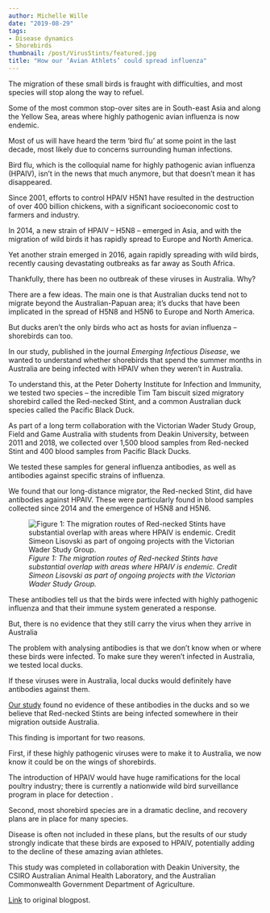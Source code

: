```yaml
---
author: Michelle Wille
date: "2019-08-29"
tags:
- Disease dynamics
- Shorebirds
thumbnail: /post/VirusStints/featured.jpg
title: "How our ‘Avian Athlets’ could spread influenza"
---
```



The migration of these small birds is fraught with difficulties, and most species will stop along the way to refuel.

Some of the most common stop-over sites are in South-east Asia and along the Yellow Sea, areas where highly pathogenic avian influenza is now endemic.

Most of us will have heard the term ‘bird flu’ at some point in the last decade, most likely due to concerns surrounding human infections.

Bird flu, which is the colloquial name for highly pathogenic avian influenza (HPAIV), isn’t in the news that much anymore, but that doesn’t mean it has disappeared.

Since 2001, efforts to control HPAIV H5N1 have resulted in the destruction of over 400 billion chickens, with a significant socioeconomic cost to farmers and industry.

In 2014, a new strain of HPAIV – H5N8 – emerged in Asia, and with the migration of wild birds it has rapidly spread to Europe and North America.

Yet another strain emerged in 2016, again rapidly spreading with wild birds, recently causing devastating outbreaks as far away as South Africa.

Thankfully, there has been no outbreak of these viruses in Australia. Why?

There are a few ideas. The main one is that Australian ducks tend not to migrate beyond the Australian-Papuan area; it’s ducks that have been implicated in the spread of H5N8 and H5N6 to Europe and North America.

But ducks aren’t the only birds who act as hosts for avian influenza – shorebirds can too.

In our study, published in the journal _Emerging Infectious Disease_, we wanted to understand whether shorebirds that spend the summer months in Australia are being infected with HPAIV when they weren’t in Australia.

To understand this, at the Peter Doherty Institute for Infection and Immunity, we tested two species – the incredible Tim Tam biscuit sized migratory shorebird called the Red-necked Stint, and a common Australian duck species called the Pacific Black Duck.

As part of a long term collaboration with the Victorian Wader Study Group, Field and Game Australia with students from Deakin University, between 2011 and 2018, we collected over 1,500 blood samples from Red-necked Stint and 400 blood samples from Pacific Black Ducks.

We tested these samples for general influenza antibodies, as well as antibodies against specific strains of influenza.

We found that our long-distance migrator, the Red-necked Stint, did have antibodies against HPAIV. These were particularly found in blood samples collected since 2014 and the emergence of H5N8 and H5N6.

![_Figure 1: The migration routes of Red-necked Stints have substantial overlap with areas where HPAIV is endemic. Credit Simeon Lisovski as part of ongoing projects with the Victorian Wader Study Group._](/post/VirusStints/map.png)

These antibodies tell us that the birds were infected with highly pathogenic influenza and that their immune system generated a response.

But, there is no evidence that they still carry the virus when they arrive in Australia

The problem with analysing antibodies is that we don’t know when or where these birds were infected. To make sure they weren’t infected in Australia, we tested local ducks.

If these viruses were in Australia, local ducks would definitely have antibodies against them.

[Our study](https://wwwnc.cdc.gov/eid/article/25/10/19-0699-f2) found no evidence of these antibodies in the ducks and so we believe that Red-necked Stints are being infected somewhere in their migration outside Australia.

This finding is important for two reasons.

First, if these highly pathogenic viruses were to make it to Australia, we now know it could be on the wings of shorebirds.

The introduction of HPAIV would have huge ramifications for the local poultry industry; there is currently a nationwide wild bird surveillance program in place for detection .

Second, most shorebird species are in a dramatic decline, and recovery plans are in place for many species.

Disease is often not included in these plans, but the results of our study strongly indicate that these birds are exposed to HPAIV, potentially adding to the decline of these amazing avian athletes.

This study was completed in collaboration with Deakin University, the CSIRO Australian Animal Health Laboratory, and the Australian Commonwealth Government Department of Agriculture.

[Link](https://pursuit.unimelb.edu.au/articles/how-our-avian-athletes-could-spread-influenza) to original blogpost.
